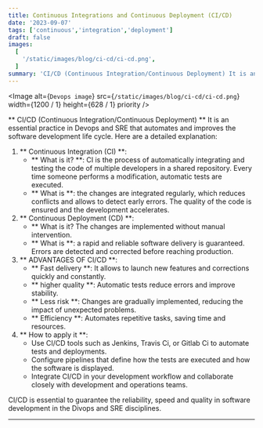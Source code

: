 ```yaml
---
title: Continuous Integrations and Continuous Deployment (CI/CD)
date: '2023-09-07'
tags: ['continuous','integration','deployment']
draft: false
images:
  [
    '/static/images/blog/ci-cd/ci-cd.png',
  ]
summary: 'CI/CD (Continuous Integration/Continuous Deployment) It is an essential practice in Devops and SRE that automates and improves the software development life cycle...'
---
```


<Image
  alt={`Devops image`}
  src={`/static/images/blog/ci-cd/ci-cd.png`}
  width={1200 / 1}
  height={628 / 1}
  priority
/>

** CI/CD (Continuous Integration/Continuous Deployment) ** It is an essential practice in Devops and SRE that automates and improves the software development life cycle. Here are a detailed explanation:

1. ** Continuous Integration (CI) **:
     - ** What is it? **: CI is the process of automatically integrating and testing the code of multiple developers in a shared repository. Every time someone performs a modification, automatic tests are executed.
     - ** What is **: the changes are integrated regularly, which reduces conflicts and allows to detect early errors. The quality of the code is ensured and the development accelerates.
2. ** Continuous Deployment (CD) **:
     - ** What is it? The changes are implemented without manual intervention.
     - ** What is **: a rapid and reliable software delivery is guaranteed. Errors are detected and corrected before reaching production.
3. ** ADVANTAGES OF CI/CD **:
     - ** Fast delivery **: It allows to launch new features and corrections quickly and constantly.
     - ** higher quality **: Automatic tests reduce errors and improve stability.
     - ** Less risk **: Changes are gradually implemented, reducing the impact of unexpected problems.
     - ** Efficiency **: Automates repetitive tasks, saving time and resources.
4. ** How to apply it **:
     - Use CI/CD tools such as Jenkins, Travis Ci, or Gitlab Ci to automate tests and deployments.
     - Configure pipelines that define how the tests are executed and how the software is displayed.
     - Integrate CI/CD in your development workflow and collaborate closely with development and operations teams.

CI/CD is essential to guarantee the reliability, speed and quality in software development in the Divops and SRE disciplines.

---
